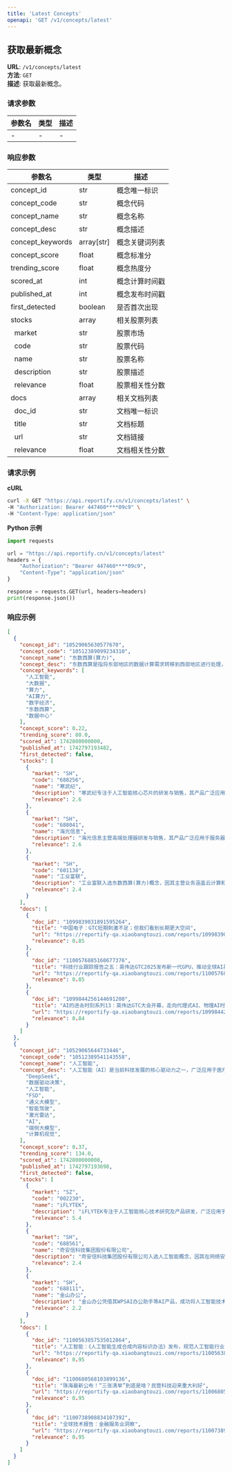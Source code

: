 ```yaml
---
title: 'Latest Concepts'
openapi: 'GET /v1/concepts/latest'
---
```


## 获取最新概念

**URL**: `/v1/concepts/latest`  
**方法**: `GET`  
**描述**: 获取最新概念。


### 请求参数
| 参数名 | 类型 | 描述          |
|--------|------|---------------|
| - | -  | - |


### 响应参数
| 参数名 | 类型 | 描述 |
|--------|------|------|
| concept_id | str | 概念唯一标识 |
| concept_code | str | 概念代码 |
| concept_name | str | 概念名称 |
| concept_desc | str | 概念描述 |
| concept_keywords | array[str] | 概念关键词列表 |
| concept_score | float | 概念标准分 |
| trending_score | float | 概念热度分 |
| scored_at | int | 概念计算时间戳 |
| published_at | int | 概念发布时间戳 |
| first_detected | boolean | 是否首次出现 |
| stocks | array | 相关股票列表 |
| &nbsp;&nbsp;market | str | 股票市场 |
| &nbsp;&nbsp;code | str | 股票代码 |
| &nbsp;&nbsp;name | str | 股票名称 |
| &nbsp;&nbsp;description | str | 股票描述 |
| &nbsp;&nbsp;relevance | float | 股票相关性分数 |
| docs | array | 相关文档列表 |
| &nbsp;&nbsp;doc_id | str | 文档唯一标识 |
| &nbsp;&nbsp;title | str | 文档标题 |
| &nbsp;&nbsp;url | str | 文档链接 |
| &nbsp;&nbsp;relevance | float | 文档相关性分数 |


### 请求示例

**cURL**
```bash
curl -X GET "https://api.reportify.cn/v1/concepts/latest" \
-H "Authorization: Bearer 447460****09c9" \
-H "Content-Type: application/json"
```

**Python 示例**
```python
import requests

url = "https://api.reportify.cn/v1/concepts/latest"
headers = {
    "Authorization": "Bearer 447460****09c9",
    "Content-Type": "application/json"
}

response = requests.GET(url, headers=headers)
print(response.json())
```

### 响应示例
```json
[
  {
    "concept_id": "10529065630577670",
    "concept_code": "10512389099234310",
    "concept_name": "东数西算(算力)",
    "concept_desc": "东数西算是指将东部地区的数据计算需求转移到西部地区进行处理，以优化资源配置和降低能耗。这一概念近年来因国家政策的推动和算力需求的激增而备受关注，特别是在人工智能和大数据领域。",
    "concept_keywords": [
      "人工智能",
      "大数据",
      "算力",
      "AI算力",
      "数字经济",
      "东数西算",
      "数据中心"
    ],
    "concept_score": 0.22,
    "trending_score": 80.0,
    "scored_at": 1742800000000,
    "published_at": 1742797193482,
    "first_detected": false,
    "stocks": [
      {
        "market": "SH",
        "code": "688256",
        "name": "寒武纪",
        "description": "寒武纪专注于人工智能核心芯片的研发与销售，其产品广泛应用于云端、边缘计算及终端设备，符合东数西算概念中优化算力资源配置的需求，特别是在AI和大数据领域。",
        "relevance": 2.6
      },
      {
        "market": "SH",
        "code": "688041",
        "name": "海光信息",
        "description": "海光信息主营高端处理器研发与销售，其产品广泛应用于服务器和存储设备，符合东数西算概念中对算力资源优化配置的需求，且近期在AI国产算力领域表现突出，入选东数西算概念。",
        "relevance": 2.6
      },
      {
        "market": "SH",
        "code": "601138",
        "name": "工业富联",
        "description": "工业富联入选东数西算(算力)概念，因其主营业务涵盖云计算和通信网络设备，且在英伟达GTC2025大会上被提及将受益于Blackwell Ultra服务器的组装和零组件供应，符合东数西算的算力需求。",
        "relevance": 2.4
      }
    ],
    "docs": [
      {
        "doc_id": "1099839031891595264",
        "title": "中国电子：GTC短期刺激不足；但我们看到长期更大空间",
        "url": "https://reportify-qa.xiaobangtouzi.com/reports/1099839031891595264",
        "relevance": 0.85
      },
      {
        "doc_id": "1100576885160677376",
        "title": "科技行业跟踪报告之五：英伟达GTC2025发布新一代GPU，推动全球AI基础设施建设",
        "url": "https://reportify-qa.xiaobangtouzi.com/reports/1100576885160677376",
        "relevance": 0.85
      },
      {
        "doc_id": "1099844256144691200",
        "title": "AI的进击时刻系列13：英伟达GTC大会开幕，走向代理式AI、物理AI时代",
        "url": "https://reportify-qa.xiaobangtouzi.com/reports/1099844256144691200",
        "relevance": 0.84
      }
    ]    
  },
  {
    "concept_id": "10529065644733446",
    "concept_code": "10512389541143558",
    "concept_name": "人工智能",
    "concept_desc": "人工智能（AI）是当前科技发展的核心驱动力之一，广泛应用于医疗、金融、教育等多个领域。随着大模型技术的突破，AI在提升服务效率、优化业务流程等方面展现出巨大潜力。",    "concept_keywords": [
      "DeepSeek",
      "数据驱动决策",
      "人工智能",
      "FSD",
      "通义大模型",
      "智能驾驶",
      "激光雷达",
      "AI",
      "端侧大模型",
      "计算机视觉",
    ],
    "concept_score": 0.37,
    "trending_score": 134.0,
    "scored_at": 1742800000000,
    "published_at": 1742797193698,
    "first_detected": false,
    "stocks": [
      {
        "market": "SZ",
        "code": "002230",
        "name": "iFLYTEK",
        "description": "iFLYTEK专注于人工智能核心技术研究及产品研发，广泛应用于教育、医疗、金融等领域，符合人工智能热点概念，且近期参与AI+Communication Service白皮书，进一步凸显其在AI领域的影响力。",
        "relevance": 5.4
      },
      {
        "market": "SH",
        "code": "688561",
        "name": "奇安信科技集团股份有限公司",
        "description": "奇安信科技集团股份有限公司入选人工智能概念，因其在网络安全领域的技术创新与AI深度融合，特别是在大数据智能安全检测与管控产品中应用AI技术，提升安全防护效能，符合人工智能在安全领域的应用趋势。",
        "relevance": 2.4
      },
      {
        "market": "SH",
        "code": "688111",
        "name": "金山办公",
        "description": "金山办公凭借其WPSAI办公助手等AI产品，成功将人工智能技术应用于办公软件领域，提升了办公效率，符合人工智能热点概念，因此入选。",
        "relevance": 2.2
      }
    ],
    "docs": [
      {
        "doc_id": "1100563857535012864",
        "title": "人工智能：《人工智能生成合成内容标识办法》发布，规范人工智能行业发展",
        "url": "https://reportify-qa.xiaobangtouzi.com/reports/1100563857535012864",
        "relevance": 0.95
      },
      {
        "doc_id": "1100680568103899136",
        "title": "珠海最新公布！“三张清单”到底是啥？民营科技迎来重大利好",
        "url": "https://reportify-qa.xiaobangtouzi.com/reports/1100680568103899136",
        "relevance": 0.95
      },
      {
        "doc_id": "1100738908834107392",
        "title": "全球技术报告：金融服务业洞察",
        "url": "https://reportify-qa.xiaobangtouzi.com/reports/1100738908834107392",
        "relevance": 0.95
      }
    ]    
  }
]
```

